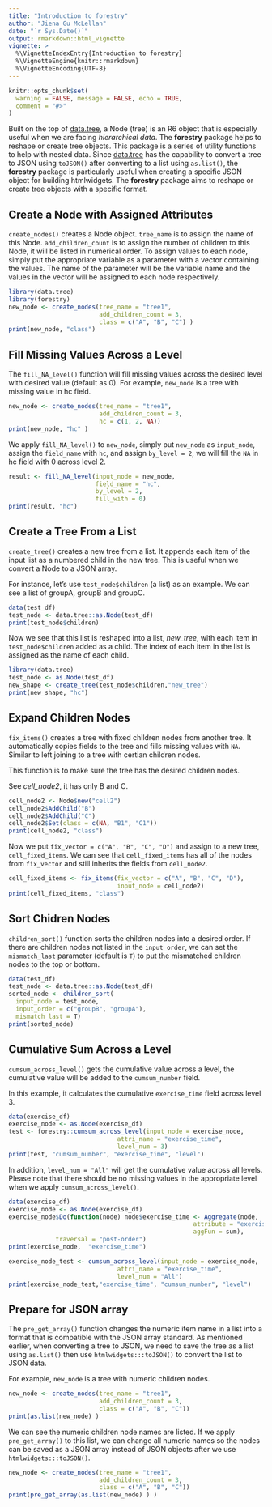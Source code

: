 ```yaml
---
title: "Introduction to forestry"
author: "Jiena Gu McLellan"
date: "`r Sys.Date()`"
output: rmarkdown::html_vignette
vignette: >
  %\VignetteIndexEntry{Introduction to forestry}
  %\VignetteEngine{knitr::rmarkdown}
  %\VignetteEncoding{UTF-8}
---
```


```r
knitr::opts_chunk$set(
  warning = FALSE, message = FALSE, echo = TRUE,
  comment = "#>"
)
```

Built on the top of [data.tree](https://cran.r-project.org/package=data.tree), a Node (tree) is an R6 object that is especially useful when we are facing *hierarchical data*.  The **forestry** package helps to reshape or create tree objects. This package is a series of utility functions to help with nested data. Since [data.tree](https://cran.r-project.org/package=data.tree) has the capability to convert a tree to JSON using `toJSON()` after converting to a list using `as.list()`, the **forestry** package is particularly useful when creating a specific JSON object for building htmlwidgets. The **forestry** package aims to reshape or create tree objects with a specific format. 

## Create a Node with Assigned Attributes

`create_nodes()` creates a Node object. `tree_name` is to assign the name of this Node. `add_children_count` is to assign the number of children to this Node, it will be listed in numerical order. To assign values to each node, simply put the appropriate variable as a parameter with a vector containing the values. The name of the parameter will be the variable name and the values in the vector will be assigned to each node respectively. 

```r
library(data.tree)
library(forestry)
new_node <- create_nodes(tree_name = "tree1", 
                         add_children_count = 3, 
                         class = c("A", "B", "C") )
print(new_node, "class")
```

## Fill Missing Values Across a Level

The `fill_NA_level()` function will fill missing values across the desired level with desired value (default as 0). 
For example, `new_node` is a tree with missing value in hc field. 

```r
new_node <- create_nodes(tree_name = "tree1", 
                         add_children_count = 3, 
                         hc = c(1, 2, NA))
print(new_node, "hc" )
```

We apply `fill_NA_level()` to `new_node`, simply put `new_node` as `input_node`, assign the `field_name` with `hc`, and assign `by_level = 2`, we will fill the `NA` in hc field with 0 across level 2. 

```r
result <- fill_NA_level(input_node = new_node, 
                        field_name = "hc", 
                        by_level = 2, 
                        fill_with = 0)
print(result, "hc")
```


## Create a Tree From a List

`create_tree()` creates a new tree from a list. It appends each item of the input list as a numbered child in the new tree. This is useful when we convert a Node to a JSON array. 

For instance, let's use `test_node$children` (a list) as an example. We can see a list of groupA, groupB and groupC. 

```r
data(test_df)
test_node <- data.tree::as.Node(test_df)
print(test_node$children)
```


Now we see that this list is reshaped into a list, *new_tree*, with each item in `test_node$children` added as a child. The index of each item in the list is assigned as the name of each child. 

```r
library(data.tree)
test_node <- as.Node(test_df)
new_shape <- create_tree(test_node$children,"new_tree")
print(new_shape, "hc")
```


## Expand Children Nodes 

`fix_items()` creates a tree with fixed children nodes from another tree. It automatically copies fields to the tree and fills missing values with `NA`. Similar to left joining to a tree with certian children nodes. 

This function is to make sure the tree has the desired children nodes. 

See *cell_node2*, it has only B and C.

```r
cell_node2 <- Node$new("cell2")
cell_node2$AddChild("B")
cell_node2$AddChild("C")
cell_node2$Set(class = c(NA, "B1", "C1"))
print(cell_node2, "class")
```

Now we put `fix_vector = c("A", "B", "C", "D")` and assign to a new tree, `cell_fixed_items`. We can see that `cell_fixed_items` has all of the nodes from `fix_vector` and still inherits the fields from `cell_node2`. 


```r
cell_fixed_items <- fix_items(fix_vector = c("A", "B", "C", "D"), 
                              input_node = cell_node2)
print(cell_fixed_items, "class")
```

## Sort Chidren Nodes 

`children_sort()` function sorts the children nodes into a desired order. If there are children nodes not listed in the `input_order`, we can set the `mismatch_last` parameter (default is `T`) to put the mismatched children nodes to the top or bottom.

```r
data(test_df)
test_node <- data.tree::as.Node(test_df)
sorted_node <- children_sort(
  input_node = test_node, 
  input_order = c("groupB", "groupA"),
  mismatch_last = T)
print(sorted_node)
```

## Cumulative Sum Across a Level

`cumsum_across_level()` gets the cumulative value across a level, the cumulative value will be added to the `cumsum_number` field. 

In this example, it calculates the cumulative `exercise_time` field across level 3.

```r
data(exercise_df)
exercise_node <- as.Node(exercise_df)
test <- forestry::cumsum_across_level(input_node = exercise_node, 
                              attri_name = "exercise_time", 
                              level_num = 3)
print(test, "cumsum_number", "exercise_time", "level")
```


In addition, `level_num = "All"` will get the cumulative value across all levels. Please note that there should be no missing values in the appropriate level when we apply `cumsum_across_level()`.

```r
data(exercise_df)
exercise_node <- as.Node(exercise_df)
exercise_node$Do(function(node) node$exercise_time <- Aggregate(node, 
                                                   attribute = "exercise_time", 
                                                   aggFun = sum), 
             traversal = "post-order")
print(exercise_node,  "exercise_time")

exercise_node_test <- cumsum_across_level(input_node = exercise_node, 
                              attri_name = "exercise_time", 
                              level_num = "All")
print(exercise_node_test,"exercise_time", "cumsum_number", "level")
```

## Prepare for JSON array 

The `pre_get_array()` function changes the numeric item name in a list into a format that is compatible with the JSON array standard. As mentioned earlier, when converting a tree to JSON, we need to save the tree as a list using `as.list()` then use `htmlwidgets:::toJSON()` to convert the list to JSON data. 

For example, `new_node` is a tree with numeric children nodes. 

```r
new_node <- create_nodes(tree_name = "tree1", 
                         add_children_count = 3, 
                         class = c("A", "B", "C"))
print(as.list(new_node) )
```

We can see the numeric children node names are listed. If we apply `pre_get_array()` to this list, we can change all numeric names so the nodes can be saved as a JSON array instead of JSON objects after we use `htmlwidgets:::toJSON()`.

```r
new_node <- create_nodes(tree_name = "tree1", 
                         add_children_count = 3, 
                         class = c("A", "B", "C"))
print(pre_get_array(as.list(new_node) ) )
```



